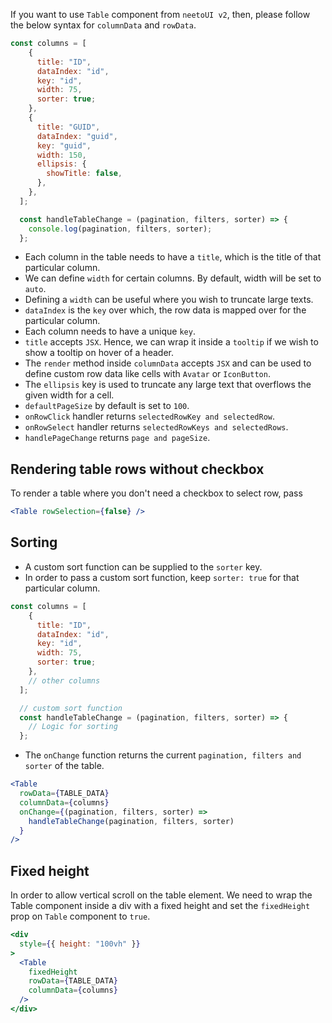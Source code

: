 If you want to use `Table` component from `neetoUI v2`, then, please follow the below syntax for `columnData` and `rowData`.

```js
const columns = [
    {
      title: "ID",
      dataIndex: "id",
      key: "id",
      width: 75,
      sorter: true;
    },
    {
      title: "GUID",
      dataIndex: "guid",
      key: "guid",
      width: 150,
      ellipsis: {
        showTitle: false,
      },
    },
  ];

  const handleTableChange = (pagination, filters, sorter) => {
    console.log(pagination, filters, sorter);
  };

```

- Each column in the table needs to have a `title`, which is the title of that particular column.
- We can define `width` for certain columns. By default, width will be set to `auto`.
- Defining a `width` can be useful where you wish to truncate large texts.
- `dataIndex` is the `key` over which, the row data is mapped over for the particular column.
- Each column needs to have a unique `key`.
- `title` accepts `JSX`. Hence, we can wrap it inside a `tooltip` if we wish to show a tooltip on hover of a header.
- The `render` method inside `columnData` accepts `JSX` and can be used to define custom row data like cells with `Avatar` or `IconButton`.
- The `ellipsis` key is used to truncate any large text that overflows the given width for a cell.
- `defaultPageSize` by default is set to `100`.
- `onRowClick` handler returns `selectedRowKey and selectedRow`.
- `onRowSelect` handler returns `selectedRowKeys and selectedRows`.
- `handlePageChange` returns `page and pageSize`.

## Rendering table rows without checkbox

To render a table where you don't need a checkbox to select row, pass

```jsx
<Table rowSelection={false} />
```

## Sorting

- A custom sort function can be supplied to the `sorter` key.
- In order to pass a custom sort function, keep `sorter: true` for that particular column.

```js
const columns = [
    {
      title: "ID",
      dataIndex: "id",
      key: "id",
      width: 75,
      sorter: true;
    },
    // other columns
  ];

  // custom sort function
  const handleTableChange = (pagination, filters, sorter) => {
    // Logic for sorting
  };

```

- The `onChange` function returns the current `pagination, filters and sorter` of the table.

```jsx
<Table
  rowData={TABLE_DATA}
  columnData={columns}
  onChange={(pagination, filters, sorter) =>
    handleTableChange(pagination, filters, sorter)
  }
/>
```

## Fixed height

In order to allow vertical scroll on the table element. We need to wrap the Table component inside a div with a fixed height and set the `fixedHeight` prop on `Table` component to `true`.

```jsx
<div
  style={{ height: "100vh" }}
>
  <Table
    fixedHeight
    rowData={TABLE_DATA}
    columnData={columns}
  />
</div>
```
